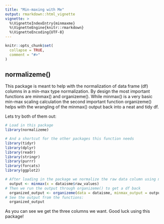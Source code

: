 ```yaml
---
title: "Min-maxing with Me"
output: rmarkdown::html_vignette
vignette: >
  %\VignetteIndexEntry{minmaxme}
  %\VignetteEngine{knitr::rmarkdown}
  %\VignetteEncoding{UTF-8}
---
```


```r
knitr::opts_chunk$set(
  collapse = TRUE,
  comment = "#>"
)
```

## normalizeme()

This package is meant to help with the normalization of data frame (df) columns in a min-max type normalization. By design the most important functions are minmax() and organizeme(). While minmax() is a very basic min-max scaling calculation the second important function organizeme() helps with the wrangling of the minmax() output back into a neat and tidy df. 

Lets try both of them out:

```r
# Load in this package 
library(normalizeme)

# And a shortcut for the other packages this function needs
library(tidyr)
library(dplyr)
library(readr)
library(stringr)
library(purrr)
library(forcats)
library(ggplot2)

# After loading in the package we normalize the raw data column using minmax
  output <- minmax(x = dataisme$raw_values)
# Then we run the output through organizeme() to get a df back
  organized_output <- organizeme(data = dataisme, minmax_output = output) 
# See the output from the functions:
  organized_output
```

As you can see we get the three columns we want. Good luck using this package!

